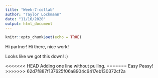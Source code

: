 ```yaml
---
title: "Week-7-collab"
author: "Taylor Lockmann"
date: "11/16/2020"
output: html_document
---
```


```r
knitr::opts_chunk$set(echo = TRUE)
```

Hi partner!
Hi there, nice work!

Looks like we got this down! :)

<<<<<<< HEAD
Adding one line without pulling.
=======
Easy Peasy!
>>>>>>> 62d7f887f137625f06a8904c6417eb130372cf2a

